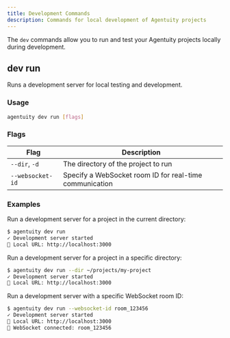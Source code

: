 ```yaml
---
title: Development Commands
description: Commands for local development of Agentuity projects
---
```


The `dev` commands allow you to run and test your Agentuity projects locally during development.

## dev run

Runs a development server for local testing and development.

### Usage

```bash
agentuity dev run [flags]
```

### Flags

| Flag | Description |
| ---- | ----------- |
| `--dir`, `-d` | The directory of the project to run |
| `--websocket-id` | Specify a WebSocket room ID for real-time communication |

### Examples

Run a development server for a project in the current directory:
```bash
$ agentuity dev run
✓ Development server started
🔗 Local URL: http://localhost:3000
```

Run a development server for a project in a specific directory:
```bash
$ agentuity dev run --dir ~/projects/my-project
✓ Development server started
🔗 Local URL: http://localhost:3000
```

Run a development server with a specific WebSocket room ID:
```bash
$ agentuity dev run --websocket-id room_123456
✓ Development server started
🔗 Local URL: http://localhost:3000
🔌 WebSocket connected: room_123456
```
